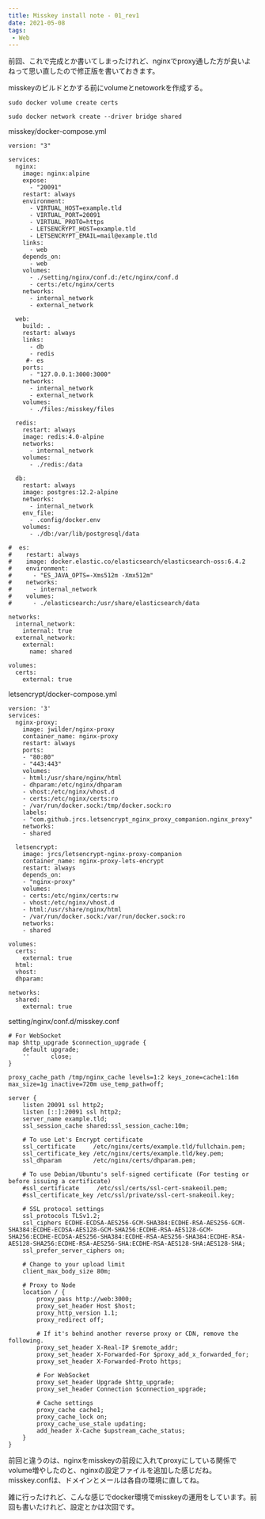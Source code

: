 ```yaml
---
title: Misskey install note - 01_rev1
date: 2021-05-08
tags:
 - Web
---
```

前回、これで完成とか書いてしまったけれど、nginxでproxy通した方が良いよねって思い直したので修正版を書いておきます。

misskeyのビルドとかする前にvolumeとnetoworkを作成する。

` sudo docker volume create certs `

` sudo docker network create --driver bridge shared `

misskey/docker-compose.yml
```
version: "3"

services:
  nginx:
    image: nginx:alpine
    expose:
      - "20091"
    restart: always
    environment:
      - VIRTUAL_HOST=example.tld
      - VIRTUAL_PORT=20091
      - VIRTUAL_PROTO=https
      - LETSENCRYPT_HOST=example.tld
      - LETSENCRYPT_EMAIL=mail@example.tld
    links:
      - web
    depends_on:
      - web
    volumes:
      - ./setting/nginx/conf.d:/etc/nginx/conf.d
      - certs:/etc/nginx/certs
    networks:
      - internal_network
      - external_network

  web:
    build: .
    restart: always
    links:
      - db
      - redis
     #- es
    ports:
      - "127.0.0.1:3000:3000"
    networks:
      - internal_network
      - external_network
    volumes:
      - ./files:/misskey/files

  redis:
    restart: always
    image: redis:4.0-alpine
    networks:
      - internal_network
    volumes:
      - ./redis:/data

  db:
    restart: always
    image: postgres:12.2-alpine
    networks:
      - internal_network
    env_file:
      - .config/docker.env
    volumes:
      - ./db:/var/lib/postgresql/data

#  es:
#    restart: always
#    image: docker.elastic.co/elasticsearch/elasticsearch-oss:6.4.2
#    environment:
#      - "ES_JAVA_OPTS=-Xms512m -Xmx512m"
#    networks:
#      - internal_network
#    volumes:
#      - ./elasticsearch:/usr/share/elasticsearch/data

networks:
  internal_network:
    internal: true
  external_network:
    external:
      name: shared

volumes:
  certs:
    external: true
```

letsencrypt/docker-compose.yml
```
version: '3'
services:
  nginx-proxy:
    image: jwilder/nginx-proxy
    container_name: nginx-proxy
    restart: always
    ports:
    - "80:80"
    - "443:443"
    volumes:
    - html:/usr/share/nginx/html
    - dhparam:/etc/nginx/dhparam
    - vhost:/etc/nginx/vhost.d
    - certs:/etc/nginx/certs:ro
    - /var/run/docker.sock:/tmp/docker.sock:ro
    labels:
    - "com.github.jrcs.letsencrypt_nginx_proxy_companion.nginx_proxy"
    networks:
    - shared

  letsencrypt:
    image: jrcs/letsencrypt-nginx-proxy-companion
    container_name: nginx-proxy-lets-encrypt
    restart: always
    depends_on:
    - "nginx-proxy"
    volumes:
    - certs:/etc/nginx/certs:rw
    - vhost:/etc/nginx/vhost.d
    - html:/usr/share/nginx/html
    - /var/run/docker.sock:/var/run/docker.sock:ro
    networks:
    - shared

volumes:
  certs:
    external: true
  html:
  vhost:
  dhparam:

networks:
  shared:
    external: true
```

setting/nginx/conf.d/misskey.conf
```
# For WebSocket
map $http_upgrade $connection_upgrade {
    default upgrade;
    ''      close;
}

proxy_cache_path /tmp/nginx_cache levels=1:2 keys_zone=cache1:16m max_size=1g inactive=720m use_temp_path=off;

server {
    listen 20091 ssl http2;
    listen [::]:20091 ssl http2;
    server_name example.tld;
    ssl_session_cache shared:ssl_session_cache:10m;

    # To use Let's Encrypt certificate
    ssl_certificate     /etc/nginx/certs/example.tld/fullchain.pem;
    ssl_certificate_key /etc/nginx/certs/example.tld/key.pem;
    ssl_dhparam         /etc/nginx/certs/dhparam.pem;

    # To use Debian/Ubuntu's self-signed certificate (For testing or before issuing a certificate)
    #ssl_certificate     /etc/ssl/certs/ssl-cert-snakeoil.pem;
    #ssl_certificate_key /etc/ssl/private/ssl-cert-snakeoil.key;

    # SSL protocol settings
    ssl_protocols TLSv1.2;
    ssl_ciphers ECDHE-ECDSA-AES256-GCM-SHA384:ECDHE-RSA-AES256-GCM-SHA384:ECDHE-ECDSA-AES128-GCM-SHA256:ECDHE-RSA-AES128-GCM-SHA256:ECDHE-ECDSA-AES256-SHA384:ECDHE-RSA-AES256-SHA384:ECDHE-RSA-AES128-SHA256:ECDHE-RSA-AES256-SHA:ECDHE-RSA-AES128-SHA:AES128-SHA;
    ssl_prefer_server_ciphers on;

    # Change to your upload limit
    client_max_body_size 80m;

    # Proxy to Node
    location / {
        proxy_pass http://web:3000;
        proxy_set_header Host $host;
        proxy_http_version 1.1;
        proxy_redirect off;

        # If it's behind another reverse proxy or CDN, remove the following.
        proxy_set_header X-Real-IP $remote_addr;
        proxy_set_header X-Forwarded-For $proxy_add_x_forwarded_for;
        proxy_set_header X-Forwarded-Proto https;

        # For WebSocket
        proxy_set_header Upgrade $http_upgrade;
        proxy_set_header Connection $connection_upgrade;

        # Cache settings
        proxy_cache cache1;
        proxy_cache_lock on;
        proxy_cache_use_stale updating;
        add_header X-Cache $upstream_cache_status;
    }
}
```

前回と違うのは、nginxをmisskeyの前段に入れてproxyにしている関係でvolume増やしたのと、nginxの設定ファイルを追加した感じだね。misskey.confは、ドメインとメールは各自の環境に直してね。

雑に行ったけれど、こんな感じでdocker環境でmisskeyの運用をしています。前回も書いたけれど、設定とかは次回です。